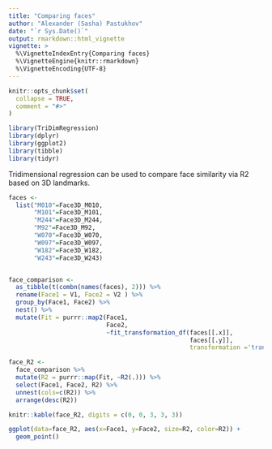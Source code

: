 ```yaml
---
title: "Comparing faces"
author: "Alexander (Sasha) Pastukhov"
date: "`r Sys.Date()`"
output: rmarkdown::html_vignette
vignette: >
  %\VignetteIndexEntry{Comparing faces}
  %\VignetteEngine{knitr::rmarkdown}
  %\VignetteEncoding{UTF-8}
---
```


```r
knitr::opts_chunk$set(
  collapse = TRUE,
  comment = "#>"
)

library(TriDimRegression)
library(dplyr)
library(ggplot2)
library(tibble)
library(tidyr)
```


Tridimensional regression can be used to compare face similarity via R2 based on 3D landmarks. 

```r
faces <- 
  list("M010"=Face3D_M010,
       "M101"=Face3D_M101,
       "M244"=Face3D_M244,
       "M92"=Face3D_M92,
       "W070"=Face3D_W070,
       "W097"=Face3D_W097,
       "W182"=Face3D_W182,
       "W243"=Face3D_W243)


face_comparison <- 
  as_tibble(t(combn(names(faces), 2))) %>%
  rename(Face1 = V1, Face2 = V2 ) %>%
  group_by(Face1, Face2) %>%
  nest() %>%
  mutate(Fit = purrr::map2(Face1, 
                           Face2, 
                           ~fit_transformation_df(faces[[.x]],
                                                  faces[[.y]],
                                                  transformation ='translation')))

face_R2 <-
  face_comparison %>%
  mutate(R2 = purrr::map(Fit, ~R2(.))) %>%
  select(Face1, Face2, R2) %>%
  unnest(cols=c(R2)) %>%
  arrange(desc(R2))

knitr::kable(face_R2, digits = c(0, 0, 3, 3, 3))

ggplot(data=face_R2, aes(x=Face1, y=Face2, size=R2, color=R2)) + 
  geom_point()
```
